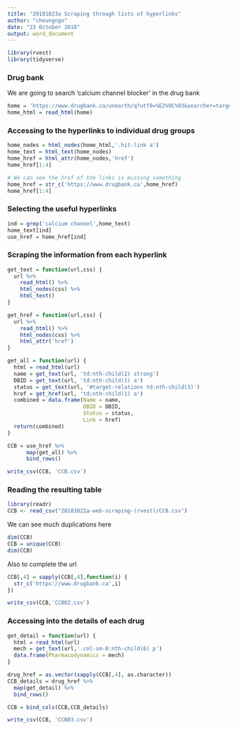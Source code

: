 ```yaml
---
title: "20181023a Scraping through lists of hyperlinks"
author: "cheungngo"
date: "23 October 2018"
output: word_document
---
```


```r
library(rvest)
library(tidyverse)
```

### Drug bank

We are going to search 'calcium channel blocker' in the drug bank

```r
home = 'https://www.drugbank.ca/unearth/q?utf8=%E2%9C%93&searcher=targets&query=calcium+channel+blocker'
home_html = read_html(home)
```

### Accessing to the hyperlinks to individual drug groups

```r
home_nodes = html_nodes(home_html,'.hit-link a')
home_text = html_text(home_nodes)
home_href = html_attr(home_nodes,'href')
home_href[1:4]
```

```r
# We can see the href of the links is missing something
home_href = str_c('https://www.drugbank.ca',home_href)
home_href[1:4]
```

### Selecting the useful hyperlinks

```r
ind = grep('calcium channel',home_text)
home_text[ind]
use_href = home_href[ind]
```

### Scraping the information from each hyperlink

```r
get_text = function(url,css) {
  url %>%
    read_html() %>%
    html_nodes(css) %>%
    html_text()
}
```

```r
get_href = function(url,css) {
  url %>%
    read_html() %>%
    html_nodes(css) %>%
    html_attr('href')
}
```


```r
get_all = function(url) {
  html = read_html(url)
  name = get_text(url, 'td:nth-child(2) strong')
  DBID = get_text(url, 'td:nth-child(1) a')
  status = get_text(url, '#target-relations td:nth-child(3)')
  href = get_href(url, 'td:nth-child(1) a')
  combined = data.frame(Name = name,
                        DBID = DBID,
                        Status = status,
                        Link = href)
  return(combined)
}
```

```r
CCB = use_href %>%
      map(get_all) %>%
      bind_rows()
```

```r
write_csv(CCB, 'CCB.csv')
```

### Reading the resulting table

```r
library(readr)
CCB <- read_csv("20181022a-web-scraping-(rvest)/CCB.csv")
```

We can see much duplications here

```r
dim(CCB)
CCB = unique(CCB)
dim(CCB)
```

Also to complete the url

```r
CCB[,4] = sapply(CCB[,4],function(i) {
  str_c('https://www.drugbank.ca',i)
})
```

```r
write_csv(CCB,'CCB02.csv')
```

### Accessing into the details of each drug

```r
get_detail = function(url) {
  html = read_html(url)
  mech = get_text(url,'.col-sm-8:nth-child(6) p')
  data.frame(Pharmacodynamics = mech)
}
```

```r
drug_href = as.vector(sapply(CCB[,4], as.character))
CCB_details = drug_href %>%
  map(get_detail) %>%
  bind_rows()
```

```r
CCB = bind_cols(CCB,CCB_details)
```

```r
write_csv(CCB, 'CCB03.csv')
```

